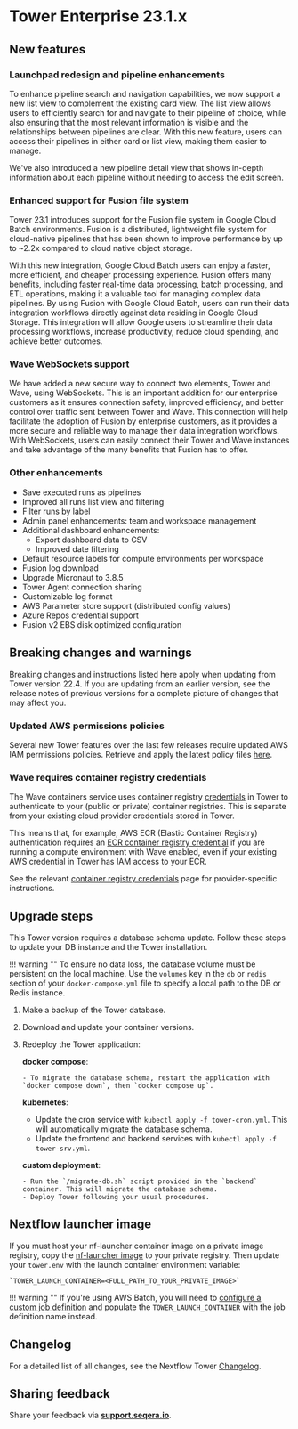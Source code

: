 # Tower Enterprise 23.1.x

## New features

### Launchpad redesign and pipeline enhancements

To enhance pipeline search and navigation capabilities, we now support a new list view to complement the existing card view. The list view allows users to efficiently search for and navigate to their pipeline of choice, while also ensuring that the most relevant information is visible and the relationships between pipelines are clear. With this new feature, users can access their pipelines in either card or list view, making them easier to manage.

We've also introduced a new pipeline detail view that shows in-depth information about each pipeline without needing to access the edit screen.

### Enhanced support for Fusion file system

Tower 23.1 introduces support for the Fusion file system in Google Cloud Batch environments. Fusion is a distributed, lightweight file system for cloud-native pipelines that has been shown to improve performance by up to ~2.2x compared to cloud native object storage.

With this new integration, Google Cloud Batch users can enjoy a faster, more efficient, and cheaper processing experience. Fusion offers many benefits, including faster real-time data processing, batch processing, and ETL operations, making it a valuable tool for managing complex data pipelines. By using Fusion with Google Cloud Batch, users can run their data integration workflows directly against data residing in Google Cloud Storage. This integration will allow Google users to streamline their data processing workflows, increase productivity, reduce cloud spending, and achieve better outcomes.

### Wave WebSockets support

We have added a new secure way to connect two elements, Tower and Wave, using WebSockets. This is an important addition for our enterprise customers as it ensures connection safety, improved efficiency, and better control over traffic sent between Tower and Wave. This connection will help facilitate the adoption of Fusion by enterprise customers, as it provides a more secure and reliable way to manage their data integration workflows. With WebSockets, users can easily connect their Tower and Wave instances and take advantage of the many benefits that Fusion has to offer.

### Other enhancements

- Save executed runs as pipelines
- Improved all runs list view and filtering
- Filter runs by label
- Admin panel enhancements: team and workspace management
- Additional dashboard enhancements:
  - Export dashboard data to CSV
  - Improved date filtering
- Default resource labels for compute environments per workspace
- Fusion log download
- Upgrade Micronaut to 3.8.5
- Tower Agent connection sharing
- Customizable log format
- AWS Parameter store support (distributed config values)
- Azure Repos credential support
- Fusion v2 EBS disk optimized configuration

## Breaking changes and warnings

Breaking changes and instructions listed here apply when updating from Tower version 22.4. If you are updating from an earlier version, see the release notes of previous versions for a complete picture of changes that may affect you.

### Updated AWS permissions policies

Several new Tower features over the last few releases require updated AWS IAM permissions policies. Retrieve and apply the latest policy files [here](https://github.com/seqeralabs/nf-tower-aws).

### Wave requires container registry credentials

The Wave containers service uses container registry [credentials](../../credentials/overview.mdx) in Tower to authenticate to your (public or private) container registries. This is separate from your existing cloud provider credentials stored in Tower.

This means that, for example, AWS ECR (Elastic Container Registry) authentication requires an [ECR container registry credential](../../credentials/aws_registry_credentials.mdx) if you are running a compute environment with Wave enabled, even if your existing AWS credential in Tower has IAM access to your ECR.

See the relevant [container registry credentials](../../credentials/overview.mdx) page for provider-specific instructions.

## Upgrade steps

This Tower version requires a database schema update. Follow these steps to update your DB instance and the Tower installation.

!!! warning ""
    To ensure no data loss, the database volume must be persistent on the local machine. Use the `volumes` key in the `db` or `redis` section of your `docker-compose.yml` file to specify a local path to the DB or Redis instance.

1. Make a backup of the Tower database.
2. Download and update your container versions.
3. Redeploy the Tower application:

    **docker compose**:

       - To migrate the database schema, restart the application with `docker compose down`, then `docker compose up`.

    **kubernetes**:

      - Update the cron service with `kubectl apply -f tower-cron.yml`. This will automatically migrate the database schema.
      - Update the frontend and backend services with `kubectl apply -f tower-srv.yml`.

    **custom deployment**:

       - Run the `/migrate-db.sh` script provided in the `backend` container. This will migrate the database schema.
       - Deploy Tower following your usual procedures.

## Nextflow launcher image

If you must host your nf-launcher container image on a private image registry, copy the [nf-launcher image](https://quay.io/seqeralabs/nf-launcher:j17-23.04.1) to your private registry. Then update your `tower.env` with the launch container environment variable:

    `TOWER_LAUNCH_CONTAINER=<FULL_PATH_TO_YOUR_PRIVATE_IMAGE>`

!!! warning ""
    If you're using AWS Batch, you will need to [configure a custom job definition](../advanced-topics/custom-launch-container.mdx) and populate the `TOWER_LAUNCH_CONTAINER` with the job definition name instead.

## Changelog

For a detailed list of all changes, see the Nextflow Tower [Changelog](../../cloud/changelog.mdx).

## Sharing feedback

Share your feedback via [**support.seqera.io**](https://support.seqera.io).
